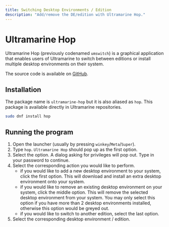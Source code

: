 ```yaml
---
title: Switching Desktop Environments / Edition
description: "Add/remove the DE/edition with Ultramarine Hop."
---
```



# Ultramarine Hop

Ultramarine Hop (previously codenamed `umswitch`) is a graphical application
that enables users of Ultramarine to switch between editions or install
multiple desktop environments on their system.

The source code is available on [GitHub].

## Installation

The package name is `ultramarine-hop` but it is also aliased as `hop`. This
package is available directly in Ultramarine repositories.

```sh
sudo dnf install hop
```

## Running the program

1. Open the launcher (usually by pressing `winkey`/`Meta`/`Super`).
2. Type `hop`. `Ultramarine Hop` should pop up as the first option.
3. Select the option. A dialog asking for privileges will pop out. Type in your
password to continue.
4. Select the corresponding action you would like to perform.
    - if you would like to add a new desktop environment to your system, click
      the first option. This will download and install an extra desktop
      environment onto your system.
    - if you would like to remove an existing desktop environment on your
      system, click the middle option. This will remove the selected desktop
      environment from your system. You may only select this option if you have
      more than 2 desktop environments installed, otherwise this option would be
      greyed out.
    - if you would like to switch to another edition, select the last option.
5. Select the corresponding desktop environment / edition.

[GitHub]: https://github.com/Ultramarine-Linux/hop

